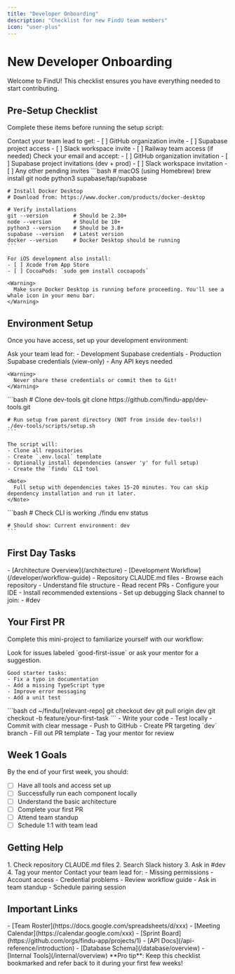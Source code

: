 ```yaml
---
title: "Developer Onboarding"
description: "Checklist for new FindU team members"
icon: "user-plus"
---
```


# New Developer Onboarding

Welcome to FindU! This checklist ensures you have everything needed to start contributing.

## Pre-Setup Checklist

Complete these items before running the setup script:

<Steps>
  <Step title="Request Access">
    Contact your team lead to get:
    - [ ] GitHub organization invite
    - [ ] Supabase project access
    - [ ] Slack workspace invite
    - [ ] Railway team access (if needed)
  </Step>
  
  <Step title="Accept Invitations">
    Check your email and accept:
    - [ ] GitHub organization invitation
    - [ ] Supabase project invitations (dev + prod)
    - [ ] Slack workspace invitation
    - [ ] Any other pending invites
  </Step>
  
  <Step title="Install Prerequisites">
    ```bash
    # macOS (using Homebrew)
    brew install git node python3 supabase/tap/supabase
    
    # Install Docker Desktop
    # Download from: https://www.docker.com/products/docker-desktop
    
    # Verify installations
    git --version        # Should be 2.30+
    node --version       # Should be 18+
    python3 --version    # Should be 3.8+
    supabase --version   # Latest version
    docker --version     # Docker Desktop should be running
    ```
    
    For iOS development also install:
    - [ ] Xcode from App Store
    - [ ] CocoaPods: `sudo gem install cocoapods`
    
    <Warning>
      Make sure Docker Desktop is running before proceeding. You'll see a whale icon in your menu bar.
    </Warning>
  </Step>
</Steps>

## Environment Setup

Once you have access, set up your development environment:

<Steps>
  <Step title="Get Credentials">
    Ask your team lead for:
    - Development Supabase credentials
    - Production Supabase credentials (view-only)
    - Any API keys needed
    
    <Warning>
      Never share these credentials or commit them to Git!
    </Warning>
  </Step>
  
  <Step title="Run Setup Script">
    ```bash
    # Clone dev-tools
    git clone https://github.com/findu-app/dev-tools.git
    
    # Run setup from parent directory (NOT from inside dev-tools!)
    ./dev-tools/scripts/setup.sh
    ```
    
    The script will:
    - Clone all repositories
    - Create `.env.local` template
    - Optionally install dependencies (answer 'y' for full setup)
    - Create the `findu` CLI tool
    
    <Note>
      Full setup with dependencies takes 15-20 minutes. You can skip dependency installation and run it later.
    </Note>
  </Step>
  
  <Step title="Verify Setup">
    ```bash
    # Check CLI is working
    ./findu env status
    
    # Should show: Current environment: dev
    ```
  </Step>
</Steps>

## First Day Tasks

<CardGroup cols={2}>
  <Card title="Read Documentation" icon="book">
    - [Architecture Overview](/architecture)
    - [Development Workflow](/developer/workflow-guide)
    - Repository CLAUDE.md files
  </Card>
  
  <Card title="Explore Codebase" icon="magnifying-glass">
    - Browse each repository
    - Understand file structure
    - Read recent PRs
  </Card>
  
  <Card title="Setup Dev Tools" icon="wrench">
    - Configure your IDE
    - Install recommended extensions
    - Set up debugging
  </Card>
  
  <Card title="Join Channels" icon="message">
    Slack channel to join:
    - #dev
  </Card>
</CardGroup>

## Your First PR

Complete this mini-project to familiarize yourself with our workflow:

<Steps>
  <Step title="Find Starter Task">
    Look for issues labeled `good-first-issue` or ask your mentor for a suggestion.
    
    Good starter tasks:
    - Fix a typo in documentation
    - Add a missing TypeScript type
    - Improve error messaging
    - Add a unit test
  </Step>
  
  <Step title="Create Branch">
    ```bash
    cd ~/findu/[relevant-repo]
    git checkout dev
    git pull origin dev
    git checkout -b feature/your-first-task
    ```
  </Step>
  
  <Step title="Make Changes">
    - Write your code
    - Test locally
    - Commit with clear message
  </Step>
  
  <Step title="Open PR">
    - Push to GitHub
    - Create PR targeting `dev` branch
    - Fill out PR template
    - Tag your mentor for review
  </Step>
</Steps>

## Week 1 Goals

By the end of your first week, you should:

- [ ] Have all tools and access set up
- [ ] Successfully run each component locally
- [ ] Understand the basic architecture
- [ ] Complete your first PR
- [ ] Attend team standup
- [ ] Schedule 1:1 with team lead

## Getting Help

<Tabs>
  <Tab title="Technical Issues">
    1. Check repository CLAUDE.md files
    2. Search Slack history
    3. Ask in #dev
    4. Tag your mentor
  </Tab>
  
  <Tab title="Access Issues">
    Contact your team lead for:
    - Missing permissions
    - Account access
    - Credential problems
  </Tab>
  
  <Tab title="Process Questions">
    - Review workflow guide
    - Ask in team standup
    - Schedule pairing session
  </Tab>
</Tabs>

## Important Links

<CardGroup cols={2}>
  <Card title="Team Resources" icon="users">
    - [Team Roster](https://docs.google.com/spreadsheets/d/xxx)
    - [Meeting Calendar](https://calendar.google.com/xxx)
    - [Sprint Board](https://github.com/orgs/findu-app/projects/1)
  </Card>
  
  <Card title="Documentation" icon="book-open">
    - [API Docs](/api-reference/introduction)
    - [Database Schema](/database/overview)
    - [Internal Tools](/internal/overview)
  </Card>
</CardGroup>

<Note>
  **Pro tip**: Keep this checklist bookmarked and refer back to it during your first few weeks!
</Note>